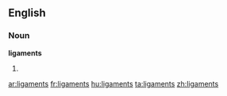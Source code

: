 ==English==

===Noun===
'''ligaments'''

# {{plural of|[[ligament]]}}

[[ar:ligaments]]
[[fr:ligaments]]
[[hu:ligaments]]
[[ta:ligaments]]
[[zh:ligaments]]